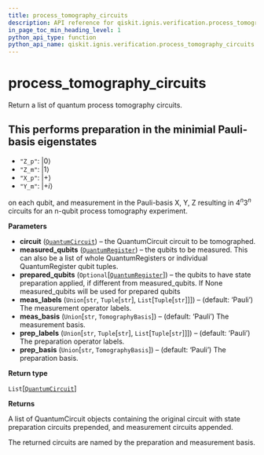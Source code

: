 ```yaml
---
title: process_tomography_circuits
description: API reference for qiskit.ignis.verification.process_tomography_circuits
in_page_toc_min_heading_level: 1
python_api_type: function
python_api_name: qiskit.ignis.verification.process_tomography_circuits
---
```


<span id="process-tomography-circuits" />

# process\_tomography\_circuits

<Function id="qiskit.ignis.verification.process_tomography_circuits" isDedicatedPage={true} github="https://github.com/qiskit-community/qiskit-ignis/tree/stable/0.3/qiskit/ignis/verification/tomography/basis/circuits.py" signature="process_tomography_circuits(circuit, measured_qubits, prepared_qubits=None, meas_labels='Pauli', meas_basis='Pauli', prep_labels='Pauli', prep_basis='Pauli')">
  Return a list of quantum process tomography circuits.

  ## This performs preparation in the minimial Pauli-basis eigenstates

  *   `"Z_p"`: $|0\rangle$
  *   `"Z_m"`: $|1\rangle$
  *   `"X_p"`: $|+\rangle$
  *   `"Y_m"`: $|+i\rangle$

  on each qubit, and measurement in the Pauli-basis X, Y, Z resulting in $4^n 3^n$ circuits for an n-qubit process tomography experiment.

  **Parameters**

  *   **circuit** ([`QuantumCircuit`](qiskit.circuit.QuantumCircuit "qiskit.circuit.quantumcircuit.QuantumCircuit")) – the QuantumCircuit circuit to be tomographed.
  *   **measured\_qubits** ([`QuantumRegister`](qiskit.circuit.QuantumRegister "qiskit.circuit.quantumregister.QuantumRegister")) – the qubits to be measured. This can also be a list of whole QuantumRegisters or individual QuantumRegister qubit tuples.
  *   **prepared\_qubits** (`Optional`\[[`QuantumRegister`](qiskit.circuit.QuantumRegister "qiskit.circuit.quantumregister.QuantumRegister")]) – the qubits to have state preparation applied, if different from measured\_qubits. If None measured\_qubits will be used for prepared qubits
  *   **meas\_labels** (`Union`\[`str`, `Tuple`\[`str`], `List`\[`Tuple`\[`str`]]]) – (default: ‘Pauli’) The measurement operator labels.
  *   **meas\_basis** (`Union`\[`str`, `TomographyBasis`]) – (default: ‘Pauli’) The measurement basis.
  *   **prep\_labels** (`Union`\[`str`, `Tuple`\[`str`], `List`\[`Tuple`\[`str`]]]) – (default: ‘Pauli’) The preparation operator labels.
  *   **prep\_basis** (`Union`\[`str`, `TomographyBasis`]) – (default: ‘Pauli’) The preparation basis.

  **Return type**

  `List`\[[`QuantumCircuit`](qiskit.circuit.QuantumCircuit "qiskit.circuit.quantumcircuit.QuantumCircuit")]

  **Returns**

  A list of QuantumCircuit objects containing the original circuit with state preparation circuits prepended, and measurement circuits appended.

  The returned circuits are named by the preparation and measurement basis.
</Function>

